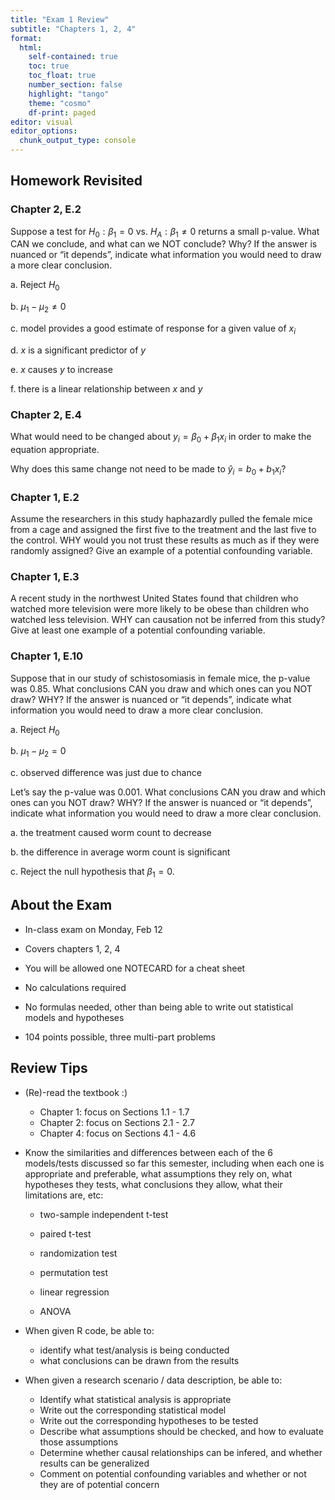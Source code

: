 ```yaml
---
title: "Exam 1 Review"
subtitle: "Chapters 1, 2, 4"
format: 
  html:
    self-contained: true
    toc: true
    toc_float: true
    number_section: false
    highlight: "tango"
    theme: "cosmo"
    df-print: paged
editor: visual
editor_options: 
  chunk_output_type: console
---
```


## Homework Revisited

### Chapter 2, E.2

Suppose a test for *H*<sub>0</sub> : *β*<sub>1</sub> = 0 vs. *H*<sub>*A*</sub> : *β*<sub>1</sub> ≠ 0 returns a small p-value. What CAN we conclude, and what can we NOT conclude? Why? If the answer is nuanced or "it depends", indicate what information you would need to draw a more clear conclusion.

a\. Reject *H*<sub>0</sub>

b\. *μ*<sub>1</sub> − *μ*<sub>2</sub> ≠ 0

c\. model provides a good estimate of response for a given value of *x*<sub>*i*</sub>

d\. *x* is a significant predictor of *y*

e\. *x* causes *y* to increase

f\. there is a linear relationship between *x* and *y*

### Chapter 2, E.4

What would need to be changed about *y*<sub>*i*</sub> = *β*<sub>0</sub> + *β*<sub>1</sub>*x*<sub>*i*</sub> in order to make the equation appropriate.

Why does this same change not need to be made to *ŷ*<sub>*i*</sub> = *b*<sub>0</sub> + *b*<sub>1</sub>*x*<sub>*i*</sub>?

### Chapter 1, E.2

Assume the researchers in this study haphazardly pulled the female mice from a cage and assigned the first five to the treatment and the last five to the control. WHY would you not trust these results as much as if they were randomly assigned? Give an example of a potential confounding variable.

### Chapter 1, E.3

A recent study in the northwest United States found that children who watched more television were more likely to be obese than children who watched less television. WHY can causation not be inferred from this study? Give at least one example of a potential confounding variable.

### Chapter 1, E.10

Suppose that in our study of schistosomiasis in female mice, the p-value was 0.85. What conclusions CAN you draw and which ones can you NOT draw? WHY? If the answer is nuanced or "it depends", indicate what information you would need to draw a more clear conclusion.

a\. Reject *H*<sub>0</sub>

b\. *μ*<sub>1</sub> − *μ*<sub>2</sub> = 0

c\. observed difference was just due to chance

Let's say the p-value was 0.001. What conclusions CAN you draw and which ones can you NOT draw? WHY? If the answer is nuanced or "it depends", indicate what information you would need to draw a more clear conclusion.

a\. the treatment caused worm count to decrease

b\. the difference in average worm count is significant

c\. Reject the null hypothesis that *β*<sub>1</sub> = 0.

## About the Exam

- In-class exam on Monday, Feb 12

- Covers chapters 1, 2, 4

- You will be allowed one NOTECARD for a cheat sheet

- No calculations required

- No formulas needed, other than being able to write out statistical models and hypotheses

- 104 points possible, three multi-part problems


## Review Tips

- (Re)-read the textbook :)
    - Chapter 1: focus on Sections 1.1 - 1.7
    - Chapter 2: focus on Sections 2.1 - 2.7
    - Chapter 4: focus on Sections 4.1 - 4.6

-   Know the similarities and differences between each of the 6 models/tests discussed so far this semester, including when each one is appropriate and preferable, what assumptions they rely on, what hypotheses they tests, what conclusions they allow, what their limitations are, etc:

    -   two-sample independent t-test

    -   paired t-test

    -   randomization test

    -   permutation test

    -   linear regression

    -   ANOVA

- When given R code, be able to:

    - identify what test/analysis is being conducted
    - what conclusions can be drawn from the results

- When given a research scenario / data description, be able to:

    - Identify what statistical analysis is appropriate
    - Write out the corresponding statistical model
    - Write out the corresponding hypotheses to be tested
    - Describe what assumptions should be checked, and how to evaluate those assumptions
    - Determine whether causal relationships can be infered, and whether results can be generalized
    - Comment on potential confounding variables and whether or not they are of potential concern
    


